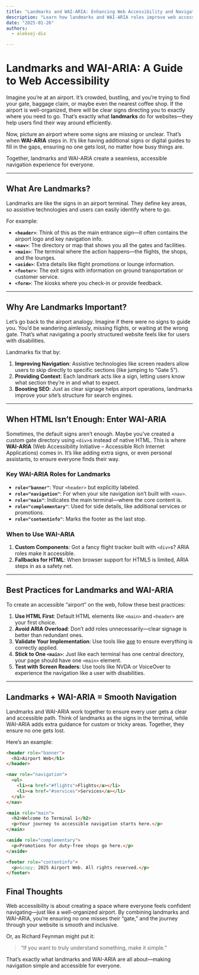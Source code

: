 ```yaml
---
title: "Landmarks and WAI-ARIA: Enhancing Web Accessibility and Navigation"
description: "Learn how landmarks and WAI-ARIA roles improve web accessibility, simplify navigation for assistive technologies, and boost SEO. Discover best practices for building user-friendly, accessible websites."
date: "2025-01-26"
authors:
  - aleksej-dix

---
```


# Landmarks and WAI-ARIA: A Guide to Web Accessibility

Imagine you’re at an airport. It’s crowded, bustling, and you’re trying to find your gate, baggage claim, or maybe even the nearest coffee shop. If the airport is well-organized, there will be clear signs directing you to exactly where you need to go. That’s exactly what **landmarks** do for websites—they help users find their way around efficiently.

Now, picture an airport where some signs are missing or unclear. That’s when **WAI-ARIA** steps in. It’s like having additional signs or digital guides to fill in the gaps, ensuring no one gets lost, no matter how busy things are.

Together, landmarks and WAI-ARIA create a seamless, accessible navigation experience for everyone.

---

## What Are Landmarks?

Landmarks are like the signs in an airport terminal. They define key areas, so assistive technologies and users can easily identify where to go.

For example:
- **`<header>`**: Think of this as the main entrance sign—it often contains the airport logo and key navigation info.
- **`<nav>`**: The directory or map that shows you all the gates and facilities.
- **`<main>`**: The terminal where the action happens—the flights, the shops, and the lounges.
- **`<aside>`**: Extra details like flight promotions or lounge information.
- **`<footer>`**: The exit signs with information on ground transportation or customer service.
- **`<form>`**: The kiosks where you check-in or provide feedback.

---

## Why Are Landmarks Important?

Let’s go back to the airport analogy. Imagine if there were no signs to guide you. You’d be wandering aimlessly, missing flights, or waiting at the wrong gate. That’s what navigating a poorly structured website feels like for users with disabilities.

Landmarks fix that by:
1. **Improving Navigation**: Assistive technologies like screen readers allow users to skip directly to specific sections (like jumping to “Gate 5”).
2. **Providing Context**: Each landmark acts like a sign, letting users know what section they’re in and what to expect.
3. **Boosting SEO**: Just as clear signage helps airport operations, landmarks improve your site’s structure for search engines.

---

## When HTML Isn’t Enough: Enter WAI-ARIA

Sometimes, the default signs aren’t enough. Maybe you’ve created a custom gate directory using `<div>`s instead of native HTML. This is where **WAI-ARIA** (Web Accessibility Initiative – Accessible Rich Internet Applications) comes in. It’s like adding extra signs, or even personal assistants, to ensure everyone finds their way.

### Key WAI-ARIA Roles for Landmarks

- **`role="banner"`**: Your `<header>` but explicitly labeled.
- **`role="navigation"`**: For when your site navigation isn’t built with `<nav>`.
- **`role="main"`**: Indicates the main terminal—where the core content is.
- **`role="complementary"`**: Used for side details, like additional services or promotions.
- **`role="contentinfo"`**: Marks the footer as the last stop.

### When to Use WAI-ARIA
1. **Custom Components**: Got a fancy flight tracker built with `<div>`s? ARIA roles make it accessible.
2. **Fallbacks for HTML**: When browser support for HTML5 is limited, ARIA steps in as a safety net.

---

## Best Practices for Landmarks and WAI-ARIA

To create an accessible “airport” on the web, follow these best practices:
1. **Use HTML First**: Default HTML elements like `<main>` and `<header>` are your first choice.
2. **Avoid ARIA Overload**: Don’t add roles unnecessarily—clear signage is better than redundant ones.
3. **Validate Your Implementation**: Use tools like [axe](https://www.deque.com/axe/) to ensure everything is correctly applied.
4. **Stick to One `<main>`**: Just like each terminal has one central directory, your page should have one `<main>` element.
5. **Test with Screen Readers**: Use tools like NVDA or VoiceOver to experience the navigation like a user with disabilities.

---

## Landmarks + WAI-ARIA = Smooth Navigation

Landmarks and WAI-ARIA work together to ensure every user gets a clear and accessible path. Think of landmarks as the signs in the terminal, while WAI-ARIA adds extra guidance for custom or tricky areas. Together, they ensure no one gets lost.

Here’s an example:

```html
<header role="banner">
  <h1>Airport Web</h1>
</header>

<nav role="navigation">
  <ul>
    <li><a href="#flights">Flights</a></li>
    <li><a href="#services">Services</a></li>
  </ul>
</nav>

<main role="main">
  <h2>Welcome to Terminal 1</h2>
  <p>Your journey to accessible navigation starts here.</p>
</main>

<aside role="complementary">
  <p>Promotions for duty-free shops go here.</p>
</aside>

<footer role="contentinfo">
  <p>&copy; 2025 Airport Web. All rights reserved.</p>
</footer>
```


## Final Thoughts
Web accessibility is about creating a space where everyone feels confident navigating—just like a well-organized airport. By combining landmarks and WAI-ARIA, you’re ensuring no one misses their “gate,” and the journey through your website is smooth and inclusive.

Or, as Richard Feynman might put it:

> “If you want to truly understand something, make it simple.”

That’s exactly what landmarks and WAI-ARIA are all about—making navigation simple and accessible for everyone.
